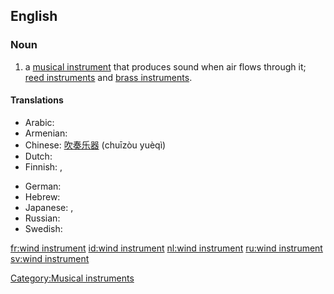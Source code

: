 ==English==

===Noun===
{{en-noun|sg=[[wind]] [[instrument]]}}

# {{music}} a [[musical instrument]] that produces sound when air flows through it; [[reed instrument]]s and [[brass instrument]]s.

====Translations====
{{trans-top|type of musical instrument}}
* Arabic: {{t-|ar|آلة الفم|f|tr=’ālati l-fam|sc=Arab}}
* Armenian: {{t|hy|փողային նվագարան|sc=Armn|tr=p'oġayin nvagaran}}
* Chinese: [[吹奏乐器]] (chuīzòu yuèqì)
* Dutch: {{t+|nl|blaasinstrument|n}}
* Finnish: {{t+|fi|puhallinsoitin}}, {{t-|fi|puhallin}}
{{trans-mid}}
* German: {{t+|de|Blasinstrument|n}}
* Hebrew: {{t-|he|כלי נשיפה|tr=kli neshifa|sc=Hebr}}
* Japanese: {{t+|ja|管楽器|sc=Jpan}}, {{t-|ja|かんがっき|tr=kangakki|sc=Jpan}}
* Russian: {{t|ru|духовой инструмент|m|tr=duχovój instrum'ént|sc=Cyrl}}
* Swedish: {{t+|sv|blåsinstrument}}
{{trans-bottom}}

[[Category:Musical instruments]]

[[fr:wind instrument]]
[[id:wind instrument]]
[[nl:wind instrument]]
[[ru:wind instrument]]
[[sv:wind instrument]]